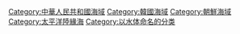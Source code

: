 {{DEFAULTSORT:Huanghai黃海}}
{{Commonscat|Yellow Sea}}

[[Category:中華人民共和國海域|Category:中華人民共和國海域]]
[[Category:韓國海域|Category:韓國海域]]
[[Category:朝鮮海域|Category:朝鮮海域]]
[[Category:太平洋陸緣海|Category:太平洋陸緣海]]
[[Category:以水体命名的分类|Category:以水体命名的分类]]